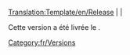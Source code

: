 [[Translation:Template/en/Release]]
<noinclude></noinclude><includeonly>[[Category:fr/Versions]]</includeonly>
[[fr/{{{prec}}}|{{{prec}}}]] | '''{{PAGENAME}}''' | [[fr/{{{suiv}}}|{{{suiv}}}]]

Cette version a été livrée le {{{date}}}.